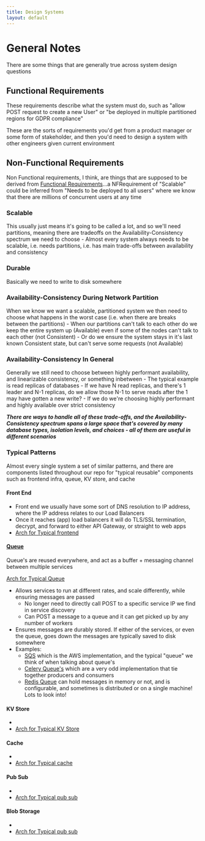 ```yaml
---
title: Design Systems
layout: default
---
```


# General Notes
There are some things that are generally true across system design questions

## Functional Requirements
These requirements describe what the system must do, such as "allow POST request to create a new User" or "be deployed in multiple partitioned regions for GDPR compliance" 

These are the sorts of requirements you'd get from a product manager or some form of stakeholder, and then you'd need to design a system with other engineers given current environment

## Non-Functional Requirements
Non Functional requirements, I think, are things that are supposed to be derived from [Functional Requirements](#functional-requirements)...a NFRequirement of "Scalable" could be inferred from "Needs to be deployed to all users" where we know that there are millions of concurrent users at any time



### Scalable
This usually just means it's going to be called a lot, and so we'll need partitions, meaning there are tradeoffs on the Availability-Consistency spectrum we need to choose
    - Almost every system always needs to be scalable, i.e. needs partitions, i.e. has main trade-offs between availability and consistency

### Durable
Basically we need to write to disk somewhere

### Availability-Consistency During Network Partition
When we know we want a scalable, partitioned system we then need to choose what happens in the worst case (i.e. when there are breaks between the partitions)
    - When our partitions can't talk to each other do we keep the entire system up (Available) even if some of the nodes can't talk to each other (not Consistent)
    - Or do we ensure the system stays in it's last known Consistent state, but can't serve some requests (not Available)

### Availability-Consistency In General
Generally we still need to choose between highly performant availability, and linearizable consistency, or something inbetween
    - The typical example is read replicas of databases
    - If we have N read replicas, and there's 1 leader and N-1 replicas, do we allow those N-1 to serve reads after the 1 may have gotten a new write?
        - If we do we're choosing highly performant and highly available over strict consistency

***There are ways to handle all of these trade-offs, and the Availability-Consistency spectrum spans a large space that's covered by many database types, isolation levels, and choices - all of them are useful in different scenarios***

### Typical Patterns
Almost every single system a set of similar patterns, and there are components listed throughout our repo for "typical reusable" components such as frontend infra, queue, KV store, and cache

#### Front End
- Front end we usually have some sort of DNS resolution to IP address, where the IP address relates to our Load Balancers
- Once it reaches (app) load balancers it will do TLS/SSL termination, decrypt, and forward to either API Gateway, or straight to web apps
- [Arch for Typical frontend](/docs/technical%20writing/architecture_components/typical_reusable_resources/typical_frontend/)

#### [Queue](/docs/technical%20writing/architecture_components/typical_reusable_resources/typical_distributed_queue/)
Queue's are reused everywhere, and act as a buffer + messaging channel between multiple services

[Arch for Typical Queue](/docs/technical%20writing/architecture_components/typical_reusable_resources/typical_distributed_queue/)

- Allows services to run at different rates, and scale differently, while ensuring messages are passed 
    - No longer need to directly call POST to a specific service IP we find in service discovery
    - Can POST a message to a queue and it can get picked up by any number of workers
- Ensures messages are durably stored. If either of the services, or even the queue, goes down the messages are typically saved to disk somewhere
- Examples:
    - [SQS](/docs/technical%20writing/architecture_components/messaging/Queue/#SQS) which is the AWS implementation, and the typical "queue" we think of when talking about queue's
    - [Celery Queue's](/docs/technical%20writing/architecture_components/messaging/Queue/#celery) which are a very odd implementation that tie together producers and consumers 
    - [Redis Queue](/docs/technical%20writing/architecture_components/messaging/Queue/#Redis) can hold messages in memory or not, and is configurable, and sometimes is distributed or on a single machine! Lots to look into!

#### KV Store
- 
- [Arch for Typical KV Store](/docs/technical%20writing/architecture_components/typical_reusable_resources/typical_distributed_kv_store/)

#### Cache
- 
- [Arch for Typical cache](/docs/technical%20writing/architecture_components/typical_reusable_resources/typical_distributed_cache/)

#### Pub Sub
- 
- [Arch for Typical pub sub](/docs/technical%20writing/architecture_components/typical_reusable_resources/typical_distributed_distributed_pubsub/)

#### Blob Storage
- 
- [Arch for Typical pub sub](/docs/technical%20writing/architecture_components/typical_reusable_resources/typical_distributed_distributed_pubsub/)
